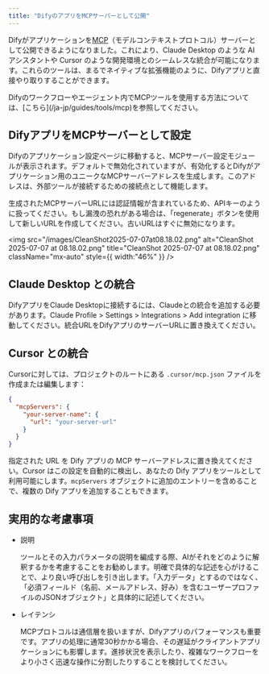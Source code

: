 ```yaml
---
title: "DifyのアプリをMCPサーバーとして公開"
---
```


Difyがアプリケーションを[MCP](https://modelcontextprotocol.io/introduction)（モデルコンテキストプロトコル）サーバーとして公開できるようになりました。これにより、Claude Desktop のような AI アシスタントや Cursor のような開発環境とのシームレスな統合が可能になります。これらのツールは、まるでネイティブな拡張機能のように、Difyアプリと直接やり取りすることができます。

<Note>
  Difyのワークフローやエージェント内でMCPツールを使用する方法については、[こちら](/ja-jp/guides/tools/mcp)を参照してください。
</Note>

## DifyアプリをMCPサーバーとして設定

Difyのアプリケーション設定ページに移動すると、MCPサーバー設定モジュールが表示されます。デフォルトで無効化されていますが、有効化するとDifyがアプリケーション用のユニークなMCPサーバーアドレスを生成します。このアドレスは、外部ツールが接続するための接続点として機能します。

<Danger>
  生成されたMCPサーバーURLには認証情報が含まれているため、APIキーのように扱ってください。もし漏洩の恐れがある場合は、「regenerate」ボタンを使用して新しいURLを作成してください。古いURLはすぐに無効になります。
</Danger>

<img
  src="/images/CleanShot2025-07-07at08.18.02.png"
  alt="CleanShot 2025-07-07 at 08.18.02.png"
  title="CleanShot 2025-07-07 at 08.18.02.png"
  className="mx-auto"
  style={{ width:"46%" }}
/>

## Claude Desktop との統合

DifyアプリをClaude Desktopに接続するには、Claudeとの統合を追加する必要があります。Claude Profile > Settings > Integrations > Add integration に移動してください。統合URLをDifyアプリのサーバーURLに置き換えてください。

## Cursor との統合

Cursorに対しては、プロジェクトのルートにある `.cursor/mcp.json` ファイルを作成または編集します：

```json
{
  "mcpServers": {
    "your-server-name": {
      "url": "your-server-url"
    }
  }
}
```

指定された URL を Dify アプリの MCP サーバーアドレスに置き換えてください。Cursor はこの設定を自動的に検出し、あなたの Dify アプリをツールとして利用可能にします。`mcpServers` オブジェクトに追加のエントリーを含めることで、複数の Dify アプリを追加することもできます。

## 実用的な考慮事項

- 説明

  ツールとその入力パラメータの説明を編成する際、AIがそれをどのように解釈するかを考慮することをお勧めします。明確で具体的な記述を心がけることで、より良い呼び出しを引き出します。「入力データ」とするのではなく、「必須フィールド（名前、メールアドレス、好み）を含むユーザープロファイルのJSONオブジェクト」と具体的に記述してください。

- レイテンシ

  MCPプロトコルは通信層を扱いますが、Difyアプリのパフォーマンスも重要です。アプリの処理に通常30秒かかる場合、その遅延がクライアントアプリケーションにも影響します。進捗状況を表示したり、複雑なワークフローをより小さく迅速な操作に分割したりすることを検討してください。
